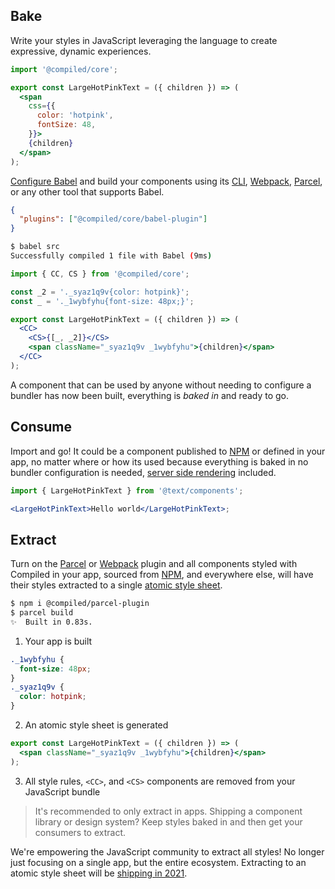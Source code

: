## Bake

Write your styles in JavaScript leveraging the language to create expressive,
dynamic experiences.

```jsx
import '@compiled/core';

export const LargeHotPinkText = ({ children }) => (
  <span
    css={{
      color: 'hotpink',
      fontSize: 48,
    }}>
    {children}
  </span>
);
```

[Configure Babel](https://babeljs.io/docs/en/config-files) and build your components using its [CLI](https://babeljs.io/docs/en/babel-cli),
[Webpack](https://webpack.js.org/),
[Parcel](https://parceljs.org/),
or any other tool that supports Babel.

```json
{
  "plugins": ["@compiled/core/babel-plugin"]
}
```

```bash
$ babel src
Successfully compiled 1 file with Babel (9ms)
```

```jsx
import { CC, CS } from '@compiled/core';

const _2 = '._syaz1q9v{color: hotpink}';
const _ = '._1wybfyhu{font-size: 48px;}';

export const LargeHotPinkText = ({ children }) => (
  <CC>
    <CS>{[_, _2]}</CS>
    <span className="_syaz1q9v _1wybfyhu">{children}</span>
  </CC>
);
```

A component that can be used by anyone without needing to configure a bundler has now been built,
everything is _baked in_ and ready to go.

## Consume

Import and go!
It could be a component published to [NPM](https://npmjs.com/) or defined in your app,
no matter where or how its used because everything is baked in no bundler configuration is needed,
[server side rendering](./docs/server-side-rendering) included.

```jsx
import { LargeHotPinkText } from '@text/components';

<LargeHotPinkText>Hello world</LargeHotPinkText>;
```

## Extract

Turn on the [Parcel](https://parceljs.org/) or [Webpack](https://webpack.js.org/) plugin and all components styled with Compiled in your app,
sourced from [NPM](https://npmjs.com/),
and everywhere else,
will have their styles extracted to a single [atomic style sheet](./docs/atomic-css).

```bash
$ npm i @compiled/parcel-plugin
$ parcel build
✨  Built in 0.83s.
```

1. Your app is built

```css
._1wybfyhu {
  font-size: 48px;
}
._syaz1q9v {
  color: hotpink;
}
```

2. An atomic style sheet is generated

```jsx
export const LargeHotPinkText = ({ children }) => (
  <span className="_syaz1q9v _1wybfyhu">{children}</span>
);
```

3. All style rules,
   `<CC>`, and
   `<CS>` components are removed from your JavaScript bundle

> It's recommended to only extract in apps.
> Shipping a component library or design system?
> Keep styles baked in and then get your consumers to extract.

We're empowering the JavaScript community to extract all styles!
No longer just focusing on a single app,
but the entire ecosystem.
Extracting to an atomic style sheet will be [shipping in 2021](https://github.com/atlassian-labs/compiled/issues/58).
